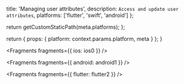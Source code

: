 
  title: 'Managing user attributes',
  description: `Access and update user attributes`,
  platforms: ['flutter', 'swift', 'android']
};

  return getCustomStaticPath(meta.platforms);
};

  return {
    props: {
      platform: context.params.platform,
      meta
    }
  };
}


<Fragments fragments={{ ios: ios0 }} />


<Fragments fragments={{ android: android1 }} />


<Fragments fragments={{ flutter: flutter2 }} />
